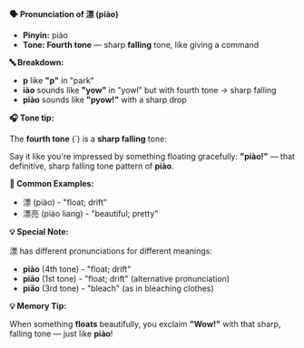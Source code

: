 **🗣️ Pronunciation of 漂 (piào)**

- **Pinyin:** piào
- **Tone: Fourth tone** — sharp **falling** tone, like giving a command

**🔤 Breakdown:**

- **p** like **"p"** in "park"
- **iào** sounds like **"yow"** in "yowl" but with fourth tone → sharp falling
- **piào** sounds like **"pyow!"** with a sharp drop

**🎧 Tone tip:**

The **fourth tone** (`) is a **sharp falling** tone:

Say it like you're impressed by something floating gracefully: **"piào!"** — that definitive, sharp
falling tone pattern of **piào**.

**📝 Common Examples:**

- 漂 (piào) - "float; drift"
- 漂亮 (piào liang) - "beautiful; pretty"

**💡 Special Note:**

漂 has different pronunciations for different meanings:

- **piào** (4th tone) - "float; drift"
- **piāo** (1st tone) - "float; drift" (alternative pronunciation)
- **piǎo** (3rd tone) - "bleach" (as in bleaching clothes)

**💡 Memory Tip:**

When something **floats** beautifully, you exclaim **"Wow!"** with that sharp, falling tone — just
like **piào**!
